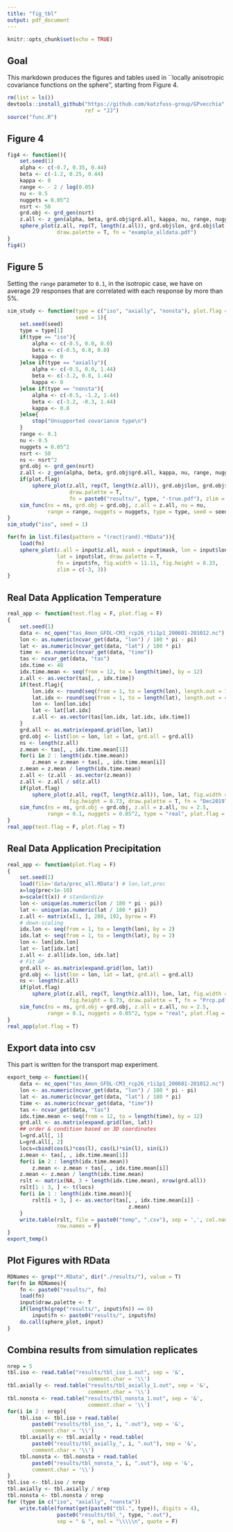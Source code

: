 ```yaml
---
title: "fig_tbl"
output: pdf_document
---
```


```r
knitr::opts_chunk$set(echo = TRUE)
```

## Goal

This markdown produces the figures and tables used in ``locally anisotropic covariance functions on the sphere'', starting from Figure 4.

```r
rm(list = ls())
devtools::install_github("https://github.com/katzfuss-group/GPvecchia", 
                         ref = "JJ")
source("func.R")
```

## Figure 4

```r
fig4 <- function(){
    set.seed(1)
    alpha <- c(-0.7, 0.35, 0.44)  
    beta <- c(-1.2, 0.25, 0.44)  
    kappa <- 0
    range <- - 2 / log(0.05)
    nu <- 0.5
    nuggets = 0.05^2
    nsrt <- 50
    grd.obj <- grd_gen(nsrt)
    z.all <- z_gen(alpha, beta, grd.obj$grd.all, kappa, nu, range, nuggets)
    sphere_plot(z.all, rep(T, length(z.all)), grd.obj$lon, grd.obj$lat,
                draw.palette = T, fn = "example_alldata.pdf")
}
fig4()
```

## Figure 5

Setting the `range` parameter to `0.1`, in the isotropic case, we have on average $29$ responses that are correlated with each response by more than $5\%$.
```r
sim_study <- function(type = c("iso", "axially", "nonsta"), plot.flag = F, 
                      seed = 1){
    set.seed(seed)
    type = type[1]
    if(type == "iso"){
        alpha <- c(-0.5, 0.0, 0.0)  
        beta <- c(-0.5, 0.0, 0.0)  
        kappa <- 0
    }else if(type == "axially"){
        alpha <- c(-0.5, 0.0, 1.44)  
        beta <- c(-3.2, 0.0, 1.44)  
        kappa <- 0
    }else if(type == "nonsta"){
        alpha <- c(-0.5, -1.2, 1.44)  
        beta <- c(-3.2, -0.3, 1.44)  
        kappa <- 0.8
    }else{
        stop("Unsupported covariance type\n")
    }
    range <- 0.1
    nu <- 0.5
    nuggets = 0.05^2
    nsrt <- 50
    ns <- nsrt^2
    grd.obj <- grd_gen(nsrt)
    z.all <- z_gen(alpha, beta, grd.obj$grd.all, kappa, nu, range, nuggets)
    if(plot.flag)
        sphere_plot(z.all, rep(T, length(z.all)), grd.obj$lon, grd.obj$lat, 
                    draw.palette = T, 
                    fn = paste0("results/", type, "-true.pdf"), zlim = c(-3, 3))
    sim_func(ns = ns, grd.obj = grd.obj, z.all = z.all, nu = nu, 
             range = range, nuggets = nuggets, type = type, seed = seed)
}
sim_study("iso", seed = 1)
```

```r
for(fn in list.files(pattern = "(rect|rand).*RData")){
    load(fn)
    sphere_plot(z.all = input$z.all, mask = input$mask, lon = input$lon, 
                lat = input$lat, draw.palette = T, 
                fn = input$fn, fig.width = 11.11, fig.height = 8.33, 
                zlim = c(-3, 3))
}
```

## Real Data Application Temperature

```r
real_app <- function(test.flag = F, plot.flag = F)
{
    set.seed(1)
    data <- nc_open("tas_Amon_GFDL-CM3_rcp26_r1i1p1_200601-201012.nc")
    lon <- as.numeric(ncvar_get(data, "lon") / 180 * pi - pi)
    lat <- as.numeric(ncvar_get(data, "lat") / 180 * pi)
    time <- as.numeric(ncvar_get(data, "time"))
    tas <- ncvar_get(data, "tas")
    idx.time <- 48
    idx.time.mean <- seq(from = 12, to = length(time), by = 12)
    z.all <- as.vector(tas[, , idx.time])
    if(test.flag){
        lon.idx <- round(seq(from = 1, to = length(lon), length.out = 72))
        lat.idx <- round(seq(from = 1, to = length(lat), length.out = 45))
        lon <- lon[lon.idx]
        lat <- lat[lat.idx]
        z.all <- as.vector(tas[lon.idx, lat.idx, idx.time])
    }
    grd.all <- as.matrix(expand.grid(lon, lat))
    grd.obj <- list(lon = lon, lat = lat, grd.all = grd.all)
    ns <- length(z.all)
    z.mean <- tas[, , idx.time.mean[1]]
    for(i in 2 : length(idx.time.mean))
        z.mean = z.mean + tas[, , idx.time.mean[i]]
    z.mean = z.mean / length(idx.time.mean)
    z.all <- (z.all - as.vector(z.mean))
    z.all <- z.all / sd(z.all)
    if(plot.flag)
        sphere_plot(z.all, rep(T, length(z.all)), lon, lat, fig.width = 13.44, 
                    fig.height = 8.73, draw.palette = T, fn = "Dec2019Temp.pdf")
    sim_func(ns = ns, grd.obj = grd.obj, z.all = z.all, nu = 2.5, 
             range = 0.1, nuggets = 0.05^2, type = "real", plot.flag = plot.flag)
}
real_app(test.flag = F, plot.flag = T)
```

## Real Data Application Precipitation

```r
real_app <- function(plot.flag = F)
{
    set.seed(1)
    load(file='data/prec_all.RData') # lon,lat,prec
    x=log(prec+1e-10)
    x=scale(t(x)) # standardize
    lon <- unique(as.numeric(lon / 180 * pi - pi))
    lat <- unique(as.numeric(lat / 180 * pi))
    z.all <- matrix(x[1, ], 288, 192, byrow = F)
    # down-scaling
    idx.lon <- seq(from = 1, to = length(lon), by = 2)
    idx.lat <- seq(from = 1, to = length(lat), by = 2)
    lon <- lon[idx.lon]
    lat <- lat[idx.lat]
    z.all <- z.all[idx.lon, idx.lat]
    # Fit GP
    grd.all <- as.matrix(expand.grid(lon, lat))
    grd.obj <- list(lon = lon, lat = lat, grd.all = grd.all)
    ns <- length(z.all)
    if(plot.flag)
        sphere_plot(z.all, rep(T, length(z.all)), lon, lat, fig.width = 13.44, 
                    fig.height = 8.73, draw.palette = T, fn = "Prcp.pdf")
    sim_func(ns = ns, grd.obj = grd.obj, z.all = z.all, nu = 2.5, 
             range = 0.1, nuggets = 0.05^2, type = "real", plot.flag = plot.flag)
}
real_app(plot.flag = T)
```

## Export data into csv

This part is written for the transport map experiment.
```r
export_temp <- function(){
    data <- nc_open("tas_Amon_GFDL-CM3_rcp26_r1i1p1_200601-201012.nc")
    lon <- as.numeric(ncvar_get(data, "lon") / 180 * pi - pi)
    lat <- as.numeric(ncvar_get(data, "lat") / 180 * pi)
    time <- as.numeric(ncvar_get(data, "time"))
    tas <- ncvar_get(data, "tas")
    idx.time.mean <- seq(from = 12, to = length(time), by = 12)
    grd.all <- as.matrix(expand.grid(lon, lat))
    ## order & condition based on 3D coordinates
    l=grd.all[, 1]
    L=grd.all[, 2]
    locs=cbind(cos(L)*cos(l), cos(L)*sin(l), sin(L))
    z.mean <- tas[, , idx.time.mean[1]]
    for(i in 2 : length(idx.time.mean))
        z.mean <- z.mean + tas[, , idx.time.mean[i]]
    z.mean <- z.mean / length(idx.time.mean)
    rslt <- matrix(NA, 3 + length(idx.time.mean), nrow(grd.all))
    rslt[1 : 3, ] <- t(locs)
    for(i in 1 : length(idx.time.mean)){
        rslt[i + 3, ] <- as.vector(tas[, , idx.time.mean[i]] - 
                                       z.mean)
    }
    write.table(rslt, file = paste0("temp", ".csv"), sep = ',', col.names = F,
                row.names = F)
}
export_temp()
```

## Plot Figures with RData

```r
RDNames <- grep("*.RData", dir("./results/"), value = T)
for(fn in RDNames){
    fn <- paste0("results/", fn)
    load(fn)
    input$draw.palette <- T
    if(length(grep("results/", input$fn)) == 0)
        input$fn <- paste0("results/", input$fn)
    do.call(sphere_plot, input)
}

```

## Combina results from simulation replicates

```r
nrep = 5
tbl.iso <- read.table("results/tbl_iso_1.out", sep = '&', 
                          comment.char = '\\')
tbl.axially <- read.table("results/tbl_axially_1.out", sep = '&', 
                          comment.char = '\\')
tbl.nonsta <- read.table("results/tbl_nonsta_1.out", sep = '&', 
                          comment.char = '\\')
for(i in 2 : nrep){
    tbl.iso <- tbl.iso + read.table(
        paste0("results/tbl_iso_", i, ".out"), sep = '&', 
        comment.char = '\\')
    tbl.axially <- tbl.axially + read.table(
        paste0("results/tbl_axially_", i, ".out"), sep = '&', 
        comment.char = '\\')
    tbl.nonsta <- tbl.nonsta + read.table(
        paste0("results/tbl_nonsta_", i, ".out"), sep = '&', 
        comment.char = '\\')
}
tbl.iso <- tbl.iso / nrep
tbl.axially <- tbl.axially / nrep
tbl.nonsta <- tbl.nonsta / nrep
for (type in c("iso", "axially", "nonsta"))
    write.table(format(get(paste0("tbl.", type)), digits = 4), 
                paste0("results/tbl_", type, ".out"), 
                sep = " & ", eol = "\\\\\n", quote = F)    

```











